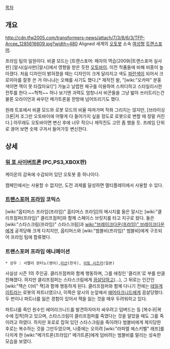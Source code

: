 [[목차]]
== 개요 ==
http://cdn.tfw2005.com/transformers-news/attach/7/3/8/6/3/TFP-Arcee_1285616609.jpg?width=480
Aligned 세계의 [[오토봇]] 소속 [[여성]]형 [[트랜스포머]].

프라임 팀의 일원이다. 비클 모드는 [트랜스포머: 패자의 역습(2009)|트랜스포머 실사판] [알시(실사판)|알시]에서 영향을 받은 듯한 [[오토바이]]. 이전 작품들에 비해 비중이 높아졌다. 처음 디자인이 밝혀졌을 때는 디자인이 크게 달라지고 색도 [[파란색]]이 되어서 크로미아를 잘못 쓴 거 아니냐는 오해를 사기도 했다.[* 제작진 왈, "[wiki:"오카마" 분홍색이면 잭이 못 타잖아요!]"] 가늘고 날렵한 체구를 이용하여 스피디하고 스타일리시한 전투를 한다.~~헉헉~~ 허나 보기엔 괴력도 엄청나서 비콘들을 그냥 밟아 쓰러트리는건 물론 오라이언과 싸우던 메가트론을 한방에 넘어뜨리기도 했다.

원래 트포에서 비클 모드와 로봇 모드의 비율 따져가며 작화 그리지는 않지만, [브라이싱크론|저 조그만 오토바이에 어떻게 다 들어가지 싶을 정도로 로봇으로 변할 때 정말 커진다.] 아무래도 오토바이면 변신 후에 너무 작으니 제작진도 고민 좀 했을 듯. 프레임 단위로 끊어 보면 숫제 구겨서 들어가듯 변신한다. 

== 상세 ==
=== [[워 포 사이버트론]] (PC,PS3,XBOX판) ===
케이온의 감옥에 수감되어 있던 오토봇 중 하나이다. 

캠페인에서는 사용할 수 없지만, 도전 과제를 달성하면 멀티플레이에서 사용할 수 있다.

=== [[트랜스포머 프라임]] 코믹스 ===
[wiki:"옵티머스 프라임(프라임)" 옵티머스 프라임]의 메시지를 들은 알시는 [wiki:"클리프점퍼(프라임)" 클리프점퍼]와 함께 스페이스 브릿지를 타고 지구로 왔다. 둘은 [wiki:"스타스크림(프라임)" 스타스크림]과 [[wiki:"브레이크다운(프라임)" 브레이크다운]]에게 공격당해 크게 다치지만, 옵티머스와 [wiki:"범블비(프라임)" 범블비]에게 구조되어 프라임 팀에 합류했다.

=== 트랜스포머 프라임 애니메이션 ===
 * 성우 : 서멜리 몬타노(영어),[[이선]](한국), [[이토 시즈카]](일본)

사실상 시즌 1의 주인공. 클리프점퍼와 함께 행동하며, 그를 애칭인 '클리프'로 부를 만큼 친해졌다. 하지만 클리프점퍼는 스타스크림에게 [[끔살]]당하고(…), 그 뒤로는 인간인 [wiki:"잭슨 더비" 잭]과 함께 행동하게 된다.
클리프점퍼와 함께 다니기 전에는 [[테일게이트(프라임)|테일게이트]]라는 로봇의 파트너였으나, 이쪽은 알시의 눈앞에서 [[에어라크니드]]에게 끔살당했다. 두 번이나 파트너를 잃은 경험이 있어서 잭을 잃는 것을 매우 두려워하고 있다.

파트너를 죽인 원수인 에어라크니드를 발견하자마자 싸우려고 덤벼드는 등 [복수귀|복수에 집착]하고 있으며, 스타스크림이 클리프점퍼를 죽였다는 것을 알았을 때도 그를 죽이려고 하였다. 하지만 포로로 잡혀 있던 스타스크림을 죽이려다 범블비에게 제지당한 후로는 복수하는 것을 그만두었으며, 나중에는 오히려 [wiki:"라파엘 에스키벨" 래프]를 다치게 한 [wiki:"메가트론(프라임)" 메가트론]에게 덤비려는 범블비를 말리는 성숙한 모습을 보였다.
